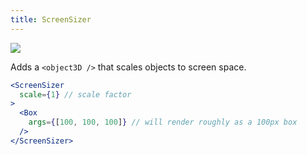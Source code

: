 ```yaml
---
title: ScreenSizer
---
```


[![](https://img.shields.io/badge/-storybook-%23ff69b4)](https://drei.pmnd.rs/?path=/story/abstractions-screensizer--screen-sizer-story)

Adds a `<object3D />` that scales objects to screen space.

```jsx
<ScreenSizer
  scale={1} // scale factor
>
  <Box
    args={[100, 100, 100]} // will render roughly as a 100px box
  />
</ScreenSizer>
```

